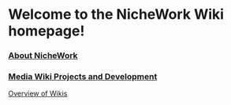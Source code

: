 =Welcome to the NicheWork Wiki homepage!=

===[https://web.nichework.com/wiki/NicheWork:About About NicheWork]===

===[https://web.nichework.com/wiki/MediaWiki_Projects_and_Development Media Wiki Projects and Development]===

[[Overview of Wikis]]
